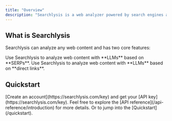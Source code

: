 ```yaml
---
title: "Overview"
description: "Searchlysis is a web analyzer powered by search engines and LLMs."
---
```


## What is Searchlysis

Searchlysis can analyze any web content and has two core features:

<CardGroup cols="2">
  <Card title="Analyze Search" icon="sparkles" href="/api-reference/endpoint/analyze-search">
    Use Searchlysis to analyze web content with **LLMs** based on **SERPs**.
  </Card>
  <Card title="Analyze Search" icon="sparkles" href="/api-reference/endpoint/analyze-links">
    Use Searchlysis to analyze web content with **LLMs** based on **direct links**.
  </Card>
</CardGroup>

## Quickstart

<Steps>
  <Step title="The first step to start using Searchlysis">
    [Create an account](https://searchlysis.com/key) and get your [API key](https://searchlysis.com/key).
  </Step>
  <Step title="After that">
    Feel free to explore the [API reference](/api-reference/introduction) for more details. Or to jump into the [Quickstart](/quickstart).
  </Step>
</Steps>
